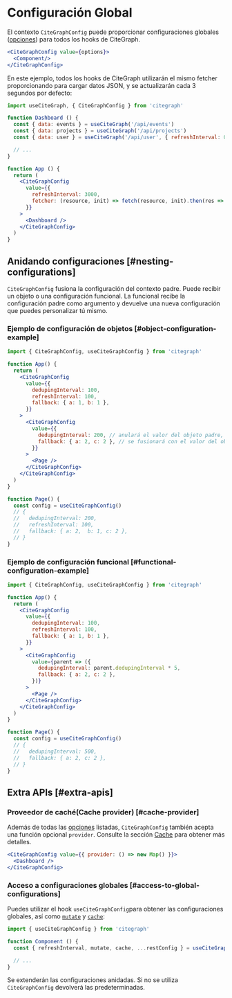 # Configuración Global

El contexto `CiteGraphConfig` puede proporcionar configuraciones globales ([opciones](/docs/api)) para todos los hooks de CiteGraph.

```jsx
<CiteGraphConfig value={options}>
  <Component/>
</CiteGraphConfig>
```

En este ejemplo, todos los hooks de CiteGraph utilizarán el mismo fetcher proporcionando para cargar datos JSON, 
y se actualizarán cada 3 segundos por defecto:

```jsx
import useCiteGraph, { CiteGraphConfig } from 'citegraph'

function Dashboard () {
  const { data: events } = useCiteGraph('/api/events')
  const { data: projects } = useCiteGraph('/api/projects')
  const { data: user } = useCiteGraph('/api/user', { refreshInterval: 0 }) // override

  // ...
}

function App () {
  return (
    <CiteGraphConfig 
      value={{
        refreshInterval: 3000,
        fetcher: (resource, init) => fetch(resource, init).then(res => res.json())
      }}
    >
      <Dashboard />
    </CiteGraphConfig>
  )
}
```

## Anidando configuraciones [#nesting-configurations]

`CiteGraphConfig` fusiona la configuración del contexto padre. Puede recibir un objeto o una configuración funcional. La funcional recibe la configuración padre como argumento y devuelve una nueva configuración que puedes personalizar tú mismo. 

### Ejemplo de configuración de objetos [#object-configuration-example]

```jsx
import { CiteGraphConfig, useCiteGraphConfig } from 'citegraph'

function App() {
  return (
    <CiteGraphConfig
      value={{
        dedupingInterval: 100,
        refreshInterval: 100,
        fallback: { a: 1, b: 1 },
      }}
    >
      <CiteGraphConfig
        value={{
          dedupingInterval: 200, // anulará el valor del objeto padre, ya que el valor es primitivo
          fallback: { a: 2, c: 2 }, // se fusionará con el valor del objeto padre, ya que el valor es un objeto fusionable
        }}
      >
        <Page />
      </CiteGraphConfig>
    </CiteGraphConfig>
  )
}

function Page() {
  const config = useCiteGraphConfig()
  // {
  //   dedupingInterval: 200,
  //   refreshInterval: 100,
  //   fallback: { a: 2,  b: 1, c: 2 },
  // }
}
```

### Ejemplo de configuración funcional [#functional-configuration-example]

```jsx
import { CiteGraphConfig, useCiteGraphConfig } from 'citegraph'

function App() {
  return (
    <CiteGraphConfig
      value={{
        dedupingInterval: 100,
        refreshInterval: 100,
        fallback: { a: 1, b: 1 },
      }}
    >
      <CiteGraphConfig
        value={parent => ({
          dedupingInterval: parent.dedupingInterval * 5,
          fallback: { a: 2, c: 2 },
        })}
      >
        <Page />
      </CiteGraphConfig>
    </CiteGraphConfig>
  )
}

function Page() {
  const config = useCiteGraphConfig()
  // {
  //   dedupingInterval: 500,
  //   fallback: { a: 2, c: 2 },
  // }
}
```

## Extra APIs [#extra-apis]

### Proveedor de caché(Cache provider) [#cache-provider]

Además de todas las [opciones](/docs/api) listadas, `CiteGraphConfig` también acepta una función opcional `provider`. Consulte la sección [Cache](/docs/cache) para obtener más detalles.

```jsx
<CiteGraphConfig value={{ provider: () => new Map() }}>
  <Dashboard />
</CiteGraphConfig>
```

### Acceso a configuraciones globales [#access-to-global-configurations]

Puedes utilizar el hook `useCiteGraphConfig`para obtener las configuraciones globales, así como [`mutate`](/docs/mutation) y [`cache`](/docs/advanced/cache):

```jsx
import { useCiteGraphConfig } from 'citegraph'

function Component () {
  const { refreshInterval, mutate, cache, ...restConfig } = useCiteGraphConfig()

  // ...
}
```

Se extenderán las configuraciones anidadas. Si no se utiliza `CiteGraphConfig` devolverá las predeterminadas.
